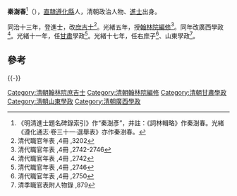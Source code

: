 '''秦澍春'''<ref>《明清進士題名碑錄索引》作“秦澍彥”，并註：《詞林輯略》作秦澍春。光緒《遵化通志·卷三十一·選舉表》亦作秦澍春。</ref>（{{bd|1844年||1893年||Qin}}），[[直隸|直隸]][[遵化縣|遵化縣]]人，清朝政治人物、[[進士|進士]]出身。

同治十三年，登進士，改[[庶吉士|庶吉士]]<ref>清代職官年表 ,4冊 ,3202</ref>。光緒五年，授[[翰林院|翰林院]][[編修|編修]]<ref>清代職官年表 ,4冊 ,2742-2746</ref>。同年改廣西學政<ref>清代職官年表 ,4冊 ,2742</ref>。光緒十一年，任[[甘肅|甘肅]]學政<ref>清代職官年表 ,4冊 ,2746</ref>。光緒十七年，任右庶子<ref>清代職官年表 ,4冊 ,2750</ref>、山東學政<ref>清季職官表附人物錄 ,879</ref>。

==參考==
{{reflist}}
{{-}}
{{start box}}
{{s-off}}
{{succession box|[[歐陽保極|歐陽保極]]|[[詹嗣賢|詹嗣賢]]|[[清朝|清朝]][[廣西學政|廣西學政]]|光绪五年八月初一 - 光绪八年八月初一<br /><small>1879年9月16日 - 1882年9月12日</small>}}
{{end box}}
{{清朝人物小作品}}
{{同治十三年甲戌科殿試金榜}}
{{DEFAULTSORT:Qin秦}}
[[Category:清朝翰林院庶吉士|Category:清朝翰林院庶吉士]]
[[Category:清朝翰林院編修|Category:清朝翰林院編修]]
[[Category:清朝甘肅學政|Category:清朝甘肅學政]]
[[Category:清朝山東學政|Category:清朝山東學政]]
[[Category:清朝廣西學政|Category:清朝廣西學政]]